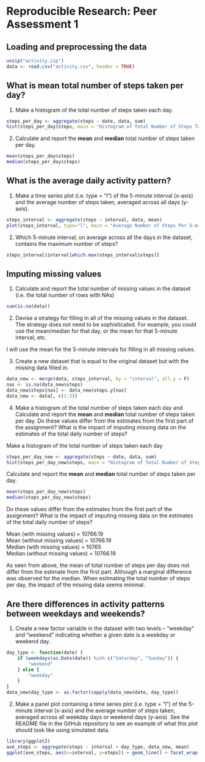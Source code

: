 Reproducible Research: Peer Assessment 1
========================================

## Loading and preprocessing the data

```r
unzip("activity.zip")
data <- read.csv("activity.csv", header = TRUE)
```

## What is mean total number of steps taken per day?

1. Make a histogram of the total number of steps taken each day.

```r
steps_per_day <- aggregate(steps ~ date, data, sum)
hist(steps_per_day$steps, main = "Histogram of Total Number of Steps Taken Each Day", xlab = "Total number of steps taken each day", col = "light blue")
```

2. Calculate and report the **mean** and **median** total number of steps taken per day.

```r
mean(steps_per_day$steps)
median(steps_per_day$steps)
```

## What is the average daily activity pattern?

1. Make a time series plot (i.e. type = "l") of the 5-minute interval (x-axis) and the average number of steps taken, averaged across all days (y-axis).

```r
steps_interval <- aggregate(steps ~ interval, data, mean)
plot(steps_interval, type="l", main = "Average Number of Steps Per 5-min Interval", xlab = "Interval", ylab = "Average number of steps per interval")
```

2. Which 5-minute interval, on average across all the days in the dataset, contains the maximum number of steps?

```r
steps_interval$interval[which.max(steps_interval$steps)]
```

## Imputing missing values

1. Calculate and report the total number of missing values in the dataset (i.e. the total number of rows with NAs)

```r
sum(is.na(data))
```

2. Devise a strategy for filling in all of the missing values in the dataset. The strategy does not need to be sophisticated. For example, you could use the mean/median for that day, or the mean for that 5-minute interval, etc.

I will use the mean for the 5-minute intervals for filling in all missing values.

3. Create a new dataset that is equal to the original dataset but with the missing data filled in.

```r
data_new <- merge(data, steps_interval, by = "interval", all.y = F)
nas <- is.na(data_new$steps)
data_new$steps[nas] <- data_new$steps.y[nas]
data_new <- data[, c(1:3)]
```

4. Make a histogram of the total number of steps taken each day and Calculate and report the **mean** and **median** total number of steps taken per day. Do these values differ from the estimates from the first part of the assignment? What is the impact of imputing missing data on the estimates of the total daily number of steps?

Make a histogram of the total number of steps taken each day
```r
steps_per_day_new <- aggregate(steps ~ date, data, sum)
hist(steps_per_day_new$steps, main = "Histogram of Total Number of Steps Taken Each Day (New)", xlab = "Total number of steps taken each day (New)", col = "mistyrose")
```

Calculate and report the **mean** and **median** total number of steps taken per day.

```r
mean(steps_per_day_new$steps)
median(steps_per_day_new$steps)
```

Do these values differ from the estimates from the first part of the assignment? What is the impact of imputing missing data on the estimates of the total daily number of steps?

Mean (with missing values)       = 10766.19  
Mean (without missing values)    = 10766.19  
Median (with missing values)     = 10765  
Median (without missing values)  = 10766.19

As seen from above, the mean of total number of steps per day does not differ from the estimate from the first part. Although a marginal difference was observed for the median.
When estimating the total number of steps per day, the impact of the missing data seems minimal.

## Are there differences in activity patterns between weekdays and weekends?

1. Create a new factor variable in the dataset with two levels – “weekday” and “weekend” indicating whether a given date is a weekday or weekend day.

```r
day_type <- function(date) {
    if (weekdays(as.Date(date)) %in% c("Saturday", "Sunday")) {
        "weekend"
    } else {
        "weekday"
    }
}
data_new$day_type <- as.factor(sapply(data_new$date, day_type))
```

2. Make a panel plot containing a time series plot (i.e. type = "l") of the 5-minute interval (x-axis) and the average number of steps taken, averaged across all weekday days or weekend days (y-axis). See the README file in the GitHub repository to see an example of what this plot should look like using simulated data.

```r
library(ggplot2)
ave_steps <- aggregate(steps ~ interval + day_type, data_new, mean)
ggplot(ave_steps, aes(x=interval, y=steps)) + geom_line() + facet_wrap(~ day_type, nrow = 2)
```
